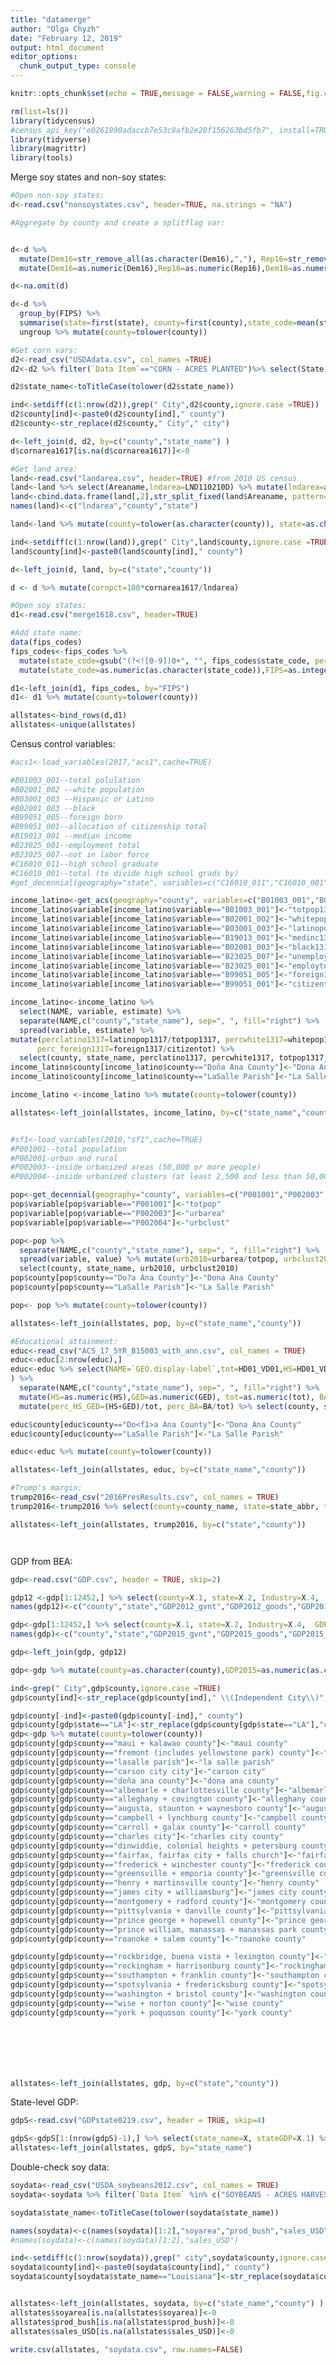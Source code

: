 ```yaml
---
title: "datamerge"
author: "Olga Chyzh"
date: "February 12, 2019"
output: html_document
editor_options: 
  chunk_output_type: console
---
```

```r
knitr::opts_chunk$set(echo = TRUE,message = FALSE,warning = FALSE,fig.cap = "...")
```

```r
rm(list=ls())
library(tidycensus)
#census_api_key("e0261990adaccb7e53c8afb2e20f156263bd5fb7", install=TRUE)
library(tidyverse)
library(magrittr)
library(tools)
```


Merge soy states and non-soy states:
```r
#Open non-soy states:
d<-read.csv("nonsoystates.csv", header=TRUE, na.strings = "NA")

#Aggregate by county and create a splitflag var:


d<-d %>% 
  mutate(Dem16=str_remove_all(as.character(Dem16),","), Rep16=str_remove(as.character(Rep16),","),Dem18=str_remove_all(as.character(Dem18),","),Rep18=str_remove_all(as.character(Rep18),",")) %>%
  mutate(Dem16=as.numeric(Dem16),Rep16=as.numeric(Rep16),Dem18=as.numeric(Dem18),Rep18=as.numeric(Rep18))

d<-na.omit(d) 

d<-d %>%
  group_by(FIPS) %>% 
  summarise(state=first(state), county=first(county),state_code=mean(state_code),state_name=first(state_name), county_code=first(county_code),Dem16=sum(Dem16),Rep16=sum(Rep16),Dem18=sum(Dem18),Rep18=sum(Rep18), Dist=min(Dist), Splitflag=as.numeric(length(Dist>1)), soyarea1617=0,soypct=0,soyval12=0, trumpch=(Rep18*Dem16)/(Rep16*Dem18), county_code=as.character(state_code)) %>% 
  ungroup %>% mutate(county=tolower(county))

#Get corn vars:
d2<-read_csv("USDAdata.csv", col_names =TRUE)
d2<-d2 %>% filter(`Data Item`=="CORN - ACRES PLANTED")%>% select(State, County, Value)%>% mutate(Value=str_remove_all(Value,","), county=tolower(County),state_name=State, cornarea1617=as.numeric(Value)) %>% select(county, state_name, cornarea1617)

d2$state_name<-toTitleCase(tolower(d2$state_name))

ind<-setdiff(c(1:nrow(d2)),grep(" City",d2$county,ignore.case =TRUE))
d2$county[ind]<-paste0(d2$county[ind]," county")
d2$county<-str_replace(d2$county," City"," city")

d<-left_join(d, d2, by=c("county","state_name") )
d$cornarea1617[is.na(d$cornarea1617)]<-0

#Get land area:
land<-read.csv("landarea.csv", header=TRUE) #from 2010 US census
land<-land %>% select(Areaname,lndarea=LND110210D) %>% mutate(lndarea=as.numeric(as.character(lndarea))*640, Areaname=as.character(Areaname))
land<-cbind.data.frame(land[,2],str_split_fixed(land$Areaname, pattern=", ", n=2))
names(land)<-c("lndarea","county","state")

land<-land %>% mutate(county=tolower(as.character(county)), state=as.character(state)) %>% group_by(state, county) %>% summarise(lndarea=max(lndarea))

ind<-setdiff(c(1:nrow(land)),grep(" City",land$county,ignore.case =TRUE))
land$county[ind]<-paste0(land$county[ind]," county")

d<-left_join(d, land, by=c("state","county"))

d <- d %>% mutate(cornpct=100*cornarea1617/lndarea)

#Open soy states:
d1<-read.csv("merge1618.csv", header=TRUE) 

#Add state name:
data(fips_codes)
fips_codes<-fips_codes %>% 
  mutate(state_code=gsub("(?<![0-9])0+", "", fips_codes$state_code, perl = TRUE)) %>%
  mutate(state_code=as.numeric(as.character(state_code)),FIPS=as.integer(as.character(paste(fips_codes$state_code,fips_codes$county_code, sep=""))))

d1<-left_join(d1, fips_codes, by="FIPS")
d1<- d1 %>% mutate(county=tolower(county))

allstates<-bind_rows(d,d1)
allstates<-unique(allstates)

```

Census control variables:

```r
#acs1<-load_variables(2017,"acs1",cache=TRUE)

#B01003_001--total polulation
#B02001_002 --white population
#B03001_003 --Hispanic or Latino
#B02001_003 --black
#B99051_005--foreign born
#B99051_001--allocation of citizenship total
#B19013_001 --median income
#B23025_001--employment total
#B23025_007--not in labor force
#C16010_011--high school graduate
#C16010_001--total (to divide high school grads by)
#get_decennial(geography="state", variables=c("C16010_011","C16010_001"))

income_latino<-get_acs(geography="county", variables=c("B01003_001","B02001_002","B03001_003","B19013_001","B02001_003","B23025_007","B23025_001","B99051_005","B99051_001"))
income_latino$variable[income_latino$variable=="B01003_001"]<-"totpop1317"
income_latino$variable[income_latino$variable=="B02001_002"]<-"whitepop1317"
income_latino$variable[income_latino$variable=="B03001_003"]<-"latinopop1317"
income_latino$variable[income_latino$variable=="B19013_001"]<-"medinc1317"
income_latino$variable[income_latino$variable=="B02001_003"]<-"black1317"
income_latino$variable[income_latino$variable=="B23025_007"]<-"unemploy1317"
income_latino$variable[income_latino$variable=="B23025_001"]<-"employtot"
income_latino$variable[income_latino$variable=="B99051_005"]<-"foreign1317"
income_latino$variable[income_latino$variable=="B99051_001"]<-"citizentot"

income_latino<-income_latino %>% 
  select(NAME, variable, estimate) %>%
  separate(NAME,c("county","state_name"), sep=", ", fill="right") %>% 
  spread(variable, estimate) %>%
mutate(perclatino1317=latinopop1317/totpop1317, percwhite1317=whitepop1317/totpop1317, percblack1317=black1317/totpop1317, perc_unemploy1317=unemploy1317/employtot,
      perc_foreign1317=foreign1317/citizentot) %>%
  select(county, state_name, perclatino1317, percwhite1317, totpop1317, medinc1317,percblack1317,perc_unemploy1317,perc_foreign1317)
income_latino$county[income_latino$county=="Doña Ana County"]<-"Dona Ana County"
income_latino$county[income_latino$county=="LaSalle Parish"]<-"La Salle Parish"

income_latino <-income_latino %>% mutate(county=tolower(county))

allstates<-left_join(allstates, income_latino, by=c("state_name","county"))


#sf1<-load_variables(2010,"sf1",cache=TRUE)
#P001001--total population
#P002001-urban and rural
#P002003--inside urbanized areas (50,000 or more people)
#P002004--inside urbanized clusters (at least 2,500 and less than 50,000 people)

pop<-get_decennial(geography="county", variables=c("P001001","P002003","P002004"))
pop$variable[pop$variable=="P001001"]<-"totpop"
pop$variable[pop$variable=="P002003"]<-"urbarea"
pop$variable[pop$variable=="P002004"]<-"urbclust"

pop<-pop %>% 
  separate(NAME,c("county","state_name"), sep=", ", fill="right") %>% 
  spread(variable, value) %>% mutate(urb2010=urbarea/totpop, urbclust2010=(urbarea+urbclust)/totpop) %>%
  select(county, state_name, urb2010, urbclust2010)
pop$county[pop$county=="Do?a Ana County"]<-"Dona Ana County"
pop$county[pop$county=="LaSalle Parish"]<-"La Salle Parish"

pop<- pop %>% mutate(county=tolower(county))

allstates<-left_join(allstates, pop, by=c("state_name","county"))

#Educational attainment:
educ<-read_csv("ACS_17_5YR_B15003_with_ann.csv", col_names = TRUE)
educ<-educ[2:nrow(educ),]
educ<-educ %>% select(NAME=`GEO.display-label`,tot=HD01_VD01,HS=HD01_VD17, GED=HD01_VD18, BA=HD01_VD22
) %>% 
  separate(NAME,c("county","state_name"), sep=", ", fill="right") %>%
  mutate(HS=as.numeric(HS),GED=as.numeric(GED), tot=as.numeric(tot), BA=as.numeric(BA)) %>%
  mutate(perc_HS_GED=(HS+GED)/tot, perc_BA=BA/tot) %>% select(county, state_name, perc_HS_GED,perc_BA)

educ$county[educ$county=="Do<f1>a Ana County"]<-"Dona Ana County"
educ$county[educ$county=="LaSalle Parish"]<-"La Salle Parish"

educ<-educ %>% mutate(county=tolower(county))

allstates<-left_join(allstates, educ, by=c("state_name","county"))

#Trump's margin:
trump2016<-read_csv("2016PresResults.csv", col_names = TRUE)
trump2016<-trump2016 %>% select(county=county_name, state=state_abbr, trump2016=votes_gop, clinton2016=votes_dem, tot_votes2016=total_votes) %>% mutate(trumpmarg=(trump2016/tot_votes2016)-(clinton2016/tot_votes2016),county=tolower(county))

allstates<-left_join(allstates, trump2016, by=c("state","county"))




```

GDP from BEA:
```r

gdp<-read.csv("GDP.csv", header = TRUE, skip=2)

gdp12 <-gdp[1:12452,] %>% select(county=X.1, state=X.2, Industry=X.4,  GDP2015=X2012) %>% spread(Industry, GDP2015)
names(gdp12)<-c("county","state","GDP2012_gvnt","GDP2012_goods","GDP2012_serv","GDP2012")

gdp<-gdp[1:12452,] %>% select(county=X.1, state=X.2, Industry=X.4,  GDP2015=X2015) %>% spread(Industry, GDP2015)
names(gdp)<-c("county","state","GDP2015_gvnt","GDP2015_goods","GDP2015_serv","GDP2015")

gdp<-left_join(gdp, gdp12)

gdp<-gdp %>% mutate(county=as.character(county),GDP2015=as.numeric(as.character(GDP2015)), GDP2015_gvnt=as.numeric(as.character(GDP2015_gvnt)),GDP2015_goods=as.numeric(as.character(GDP2015_goods)),GDP2015_serv=as.numeric(as.character(GDP2015_serv)),GDP2012=as.numeric(as.character(GDP2012)), GDP2012_gvnt=as.numeric(as.character(GDP2012_gvnt)),GDP2012_goods=as.numeric(as.character(GDP2012_goods)),GDP2012_serv=as.numeric(as.character(GDP2012_serv))) 

ind<-grep(" City",gdp$county,ignore.case =TRUE)
gdp$county[ind]<-str_replace(gdp$county[ind]," \\(Independent City\\)"," city")

gdp$county[-ind]<-paste0(gdp$county[-ind]," county")
gdp$county[gdp$state=="LA"]<-str_replace(gdp$county[gdp$state=="LA"],"county","parish")
gdp<-gdp %>% mutate(county=tolower(county))
gdp$county[gdp$county=="maui + kalawao county"]<-"maui county"
gdp$county[gdp$county=="fremont (includes yellowstone park) county"]<-"fremont county"
gdp$county[gdp$county=="lasalle parish"]<-"la salle parish"
gdp$county[gdp$county=="carson city city"]<-"carson city"
gdp$county[gdp$county=="doña ana county"]<-"dona ana county"
gdp$county[gdp$county=="albemarle + charlottesville county"]<-"albemarle county"
gdp$county[gdp$county=="alleghany + covington county"]<-"alleghany county"
gdp$county[gdp$county=="augusta, staunton + waynesboro county"]<-"augusta county"
gdp$county[gdp$county=="campbell + lynchburg county"]<-"campbell county"
gdp$county[gdp$county=="carroll + galax county"]<-"carroll county"
gdp$county[gdp$county=="charles city"]<-"charles city county"
gdp$county[gdp$county=="dinwiddie, colonial heights + petersburg county"]<-"dinwiddie county"
gdp$county[gdp$county=="fairfax, fairfax city + falls church"]<-"fairfax county"
gdp$county[gdp$county=="frederick + winchester county"]<-"frederick county"
gdp$county[gdp$county=="greensville + emporia county"]<-"greensville county"
gdp$county[gdp$county=="henry + martinsville county"]<-"henry county"
gdp$county[gdp$county=="james city + williamsburg"]<-"james city county"
gdp$county[gdp$county=="montgomery + radford county"]<-"montgomery county"
gdp$county[gdp$county=="pittsylvania + danville county"]<-"pittsylvania county"
gdp$county[gdp$county=="prince george + hopewell county"]<-"prince george county"
gdp$county[gdp$county=="prince william, manassas + manassas park county"]<-"prince william county"
gdp$county[gdp$county=="roanoke + salem county"]<-"roanoke county"

gdp$county[gdp$county=="rockbridge, buena vista + lexington county"]<-"rockbridge county"
gdp$county[gdp$county=="rockingham + harrisonburg county"]<-"rockingham county"
gdp$county[gdp$county=="southampton + franklin county"]<-"southampton county"
gdp$county[gdp$county=="spotsylvania + fredericksburg county"]<-"spotsylvania county"
gdp$county[gdp$county=="washington + bristol county"]<-"washington county"
gdp$county[gdp$county=="wise + norton county"]<-"wise county"
gdp$county[gdp$county=="york + poquoson county"]<-"york county"







allstates<-left_join(allstates, gdp, by=c("state","county"))


```


State-level GDP:
```r
gdpS<-read.csv("GDPstate0219.csv", header = TRUE, skip=4)

gdpS<-gdpS[1:(nrow(gdpS)-1),] %>% select(state_name=X, stateGDP=X.1) %>% mutate(stateGDP=str_remove_all(stateGDP, "\\,")) %>% mutate(stateGDP=as.numeric(as.character(stateGDP)))
allstates<-left_join(allstates, gdpS, by="state_name")


```



Double-check soy data:

```r

soydata<-read_csv("USDA_soybeans2012.csv", col_names = TRUE)
soydata<-soydata %>% filter(`Data Item` %in% c("SOYBEANS - ACRES HARVESTED","SOYBEANS - SALES, MEASURED IN $", "SOYBEANS - PRODUCTION, MEASURED IN BU")) %>% select(state_name=State, county=County, `Data Item`, Value) %>% mutate(Value=str_remove_all(Value,","), county=tolower(county)) %>% mutate(Value=as.numeric(Value)) %>% spread(`Data Item`, Value) 

soydata$state_name<-toTitleCase(tolower(soydata$state_name))

names(soydata)<-c(names(soydata)[1:2],"soyarea","prod_bush","sales_USD")
#names(soydata)<-c(names(soydata)[1:2],"sales_USD")

ind<-setdiff(c(1:nrow(soydata)),grep(" city",soydata$county,ignore.case =TRUE))
soydata$county[ind]<-paste0(soydata$county[ind]," county")
soydata$county[soydata$state_name=="Louisiana"]<-str_replace(soydata$county[soydata$state_name=="Louisiana"],"county","parish")


allstates<-left_join(allstates, soydata, by=c("state_name","county") )
allstates$soyarea[is.na(allstates$soyarea)]<-0
allstates$prod_bush[is.na(allstates$prod_bush)]<-0
allstates$sales_USD[is.na(allstates$sales_USD)]<-0

write.csv(allstates, "soydata.csv", row.names=FALSE)

```

